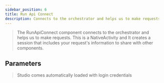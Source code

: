 ---
sidebar_position: 6
title: Run Api Connect
description: Connects to the orchestrator and helps us to make requests.
---
> The RunApiConnect component connects to the orchestrator and helps us to make requests. This is a NativeActivity and It creates a session that includes your request's information to share with other components.

## Parameters

> Studio comes automatically loaded with login credentials